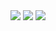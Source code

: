 <div style={{
  display: "flex",
  flexDirection: "row",
  alignItems: "center",
  justifyContent: "start",
  flexWrap: "wrap"
}}>
<img src="/img/logos/node.svg" style={{width: "100px", margin: "0px", marginRight: "40px", marginTop: "10px"}}/>
<img src="/img/logos/python.svg" style={{width: "50px", margin: "0px", marginRight: "40px", marginTop: "10px"}}/>
<img src="/img/logos/go.svg" style={{width: "100px", margin: "0px", marginRight: "40px", marginTop: "10px"}}/>
</div>